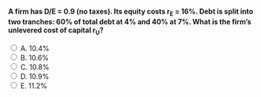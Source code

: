 ::: {.question-block}

<form onsubmit="event.preventDefault(); checkAnswer('module7_mcq_q98')" data-correct-answer="D">
<strong style="display: block;">A firm has D/E = 0.9 (no taxes). Its equity costs r<sub>E</sub> = 16%. Debt is split into two tranches: 60% of total debt at 4% and 40% at 7%. What is the firm's unlevered cost of capital r<sub>U</sub>?</strong>

<label><input type="radio" name="module7_mcq_q98" value="A"> A. 10.4%</label><br>
<label><input type="radio" name="module7_mcq_q98" value="B"> B. 10.6%</label><br>
<label><input type="radio" name="module7_mcq_q98" value="C"> C. 10.8%</label><br>
<label><input type="radio" name="module7_mcq_q98" value="D"> D. 10.9%</label><br>
<label><input type="radio" name="module7_mcq_q98" value="E"> E. 11.2%</label><br>
</form>

<div id="feedback-module7_mcq_q98" class="feedback" data-status="" style="display:none;">
✅ Correct: D. First, convert $D/E=0.9$ into shares of value: $E/V=\frac{1}{1+0.9}\approx0.5263$ and $D/V\approx0.4737$. 
Blend the debt tranches: $r_D=0.6\cdot0.04+0.4\cdot0.07=0.052$ (5.2%). 
Then $r_U=(E/V)\,r_E+(D/V)\,r_D\approx0.5263\cdot0.16+0.4737\cdot0.052\approx0.1089\approx10.9\%$.
</div>

:::
